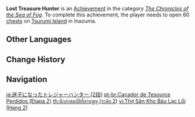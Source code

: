 {{Achievement Infobox
|title        = Lost Treasure Hunter
|id           = 80121
|order id     = 0121
|category     = The Chronicles of the Sea of Fog
|description  = Open 60 [[chests]] on [[Tsurumi Island]] in [[Inazuma]].
|requirements = 
|primogems    = 10
|tracking     = Tracks the amount of chests opened.
|topic        = Chests
|set          = Lost Treasure Hunter
|tier         = 2
|tiers_total  = 3
}}
'''Lost Treasure Hunter''' is an [[Achievement]] in the category ''[[The Chronicles of the Sea of Fog]]''. To complete this achievement, the player needs to open 60 [[chests]] on [[Tsurumi Island]] in Inazuma.
<!--
==Trivia==

==Video Guides==
{{EVT
|video1   = 
|caption1 = 
}}
-->
==Other Languages==
{{Transclude|Lost Treasure Hunter|Other Languages}}

==Change History==
{{Change History|2.2}}
<!--
==References==
{{Reflist}}
-->
==Navigation==
{{Achievement Navbox}}

[[ja:迷子になったトレジャーハンター (2段)]]
[[pt-br:Caçador de Tesouros Perdidos (Etapa 2)]]
[[th:นักล่าสมบัติที่สาบสูญ (ระดับ 2)]]
[[vi:Thợ Săn Kho Báu Lạc Lối (Hạng 2)]]